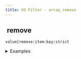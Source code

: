 ```yaml
---
title: XS Filter - array_remove
---
```


## <img src="../assets/docuBadge (11).png" alt="" data-size="line" /> remove <a href="#xs-array_remove" id="xs-array_remove"></a>

`value|remove:item:key:strict`

<details>

<summary>Examples</summary>

```javascript
[1,2,3]|remove:2    // Returns [1,3]
{"a":1,"b":2}|remove:null:"b":true    // Returns {"a":1}
```

</details>
